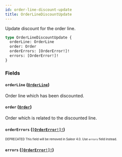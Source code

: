 ```yaml
---
id: order-line-discount-update
title: OrderLineDiscountUpdate
---
```


Update discount for the order line.

```graphql
type OrderLineDiscountUpdate {
  orderLine: OrderLine
  order: Order
  orderErrors: [OrderError!]!
  errors: [OrderError!]!
}
```

### Fields

#### `orderLine` ([`OrderLine`](/developer/api-reference/objects/order-line.mdx))

Order line which has been discounted.

#### `order` ([`Order`](/developer/api-reference/objects/order.mdx))

Order which is related to the discounted line.

#### `orderErrors` ([`[OrderError!]!`](/developer/api-reference/objects/order-error.mdx))

<sub><sup><span className="deprecatedTag">DEPRECATED</span> This field will be removed in Saleor 4.0. Use `errors` field instead.</sup></sub>

#### `errors` ([`[OrderError!]!`](/developer/api-reference/objects/order-error.mdx))
